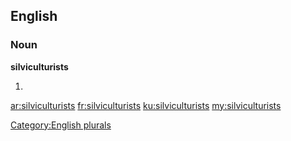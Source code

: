 ==English==

===Noun===
'''silviculturists'''

# {{plural of|silviculturist}}

[[Category:English plurals]]

[[ar:silviculturists]]
[[fr:silviculturists]]
[[ku:silviculturists]]
[[my:silviculturists]]